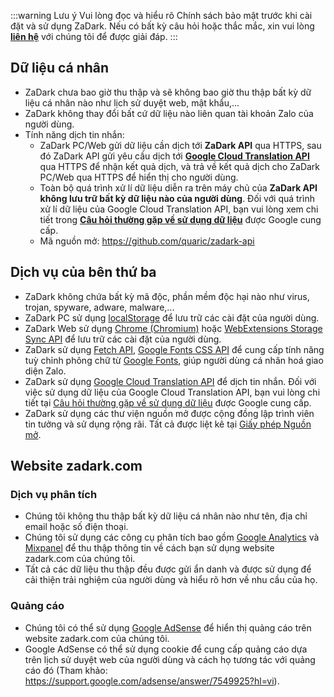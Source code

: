 :::warning Lưu ý
Vui lòng đọc và hiểu rõ Chính sách bảo mật trước khi cài đặt và sử dụng ZaDark. Nếu có bất kỳ câu hỏi hoặc thắc mắc, xin vui lòng [**liên hệ**](/contact) với chúng tôi để được giải đáp.
:::

## Dữ liệu cá nhân

* ZaDark chưa bao giờ thu thập và sẽ không bao giờ thu thập bất kỳ dữ liệu cá nhân nào như lịch sử duyệt web, mật khẩu,...
* ZaDark không thay đổi bất cứ dữ liệu nào liên quan tài khoản Zalo của người dùng.
* Tính năng dịch tin nhắn:
  * ZaDark PC/Web gửi dữ liệu cần dịch tới **ZaDark API** qua HTTPS, sau đó ZaDark API gửi yêu cầu dịch tới [**Google Cloud Translation API**](https://cloud.google.com/translate/docs/reference/libraries/v2/nodejs) qua HTTPS để nhận kết quả dịch, và trả về kết quả dịch cho ZaDark PC/Web qua HTTPS để hiển thị cho người dùng.
  * Toàn bộ quá trình xử lí dữ liệu diễn ra trên máy chủ của **ZaDark API không lưu trữ bất kỳ dữ liệu nào của người dùng**. Đối với quá trình xử lí dữ liệu của Google Cloud Translation API, bạn vui lòng xem chi tiết trong [**Câu hỏi thường gặp về sử dụng dữ liệu**](https://cloud.google.com/translate/data-usage) được Google cung cấp.
  * Mã nguồn mở: https://github.com/quaric/zadark-api

## Dịch vụ của bên thứ ba

* ZaDark không chứa bất kỳ mã độc, phần mềm độc hại nào như virus, trojan, spyware, adware, malware,...
* ZaDark PC sử dụng [localStorage](https://developer.mozilla.org/en-US/docs/Web/API/Window/localStorage) để lưu trữ các cài đặt của người dùng.
* ZaDark Web sử dụng [Chrome (Chromium)](https://developer.chrome.com/docs/extensions/reference/storage/#overview) hoặc [WebExtensions Storage Sync API](https://developer.mozilla.org/en-US/docs/Mozilla/Add-ons/WebExtensions/API/storage/sync) để lưu trữ các cài đặt của người dùng.
* ZaDark sử dụng [Fetch API](https://developer.mozilla.org/en-US/docs/Web/API/Fetch\_API/Using\_Fetch), [Google Fonts CSS API](https://developers.google.com/fonts) để cung cấp tính năng tuỳ chỉnh phông chữ từ [Google Fonts](https://fonts.google.com/), giúp người dùng cá nhân hoá giao diện Zalo.
* ZaDark sử dụng [Google Cloud Translation API](https://cloud.google.com/translate/docs/reference/libraries/v2/nodejs) để dịch tin nhắn. Đối với việc sử dụng dữ liệu của Google Cloud Translation API, bạn vui lòng chi tiết tại [Câu hỏi thường gặp về sử dụng dữ liệu](https://cloud.google.com/translate/data-usage) được Google cung cấp.
* ZaDark sử dụng các thư viện nguồn mở được cộng đồng lập trình viên tin tưởng và sử dụng rộng rãi. Tất cả được liệt kê tại [Giấy phép Nguồn mở](/open-source-licenses).

## Website zadark.com

### Dịch vụ phân tích

* Chúng tôi không thu thập bất kỳ dữ liệu cá nhân nào như tên, địa chỉ email hoặc số điện thoại.
* Chúng tôi sử dụng các công cụ phân tích bao gồm [Google Analytics](https://analytics.google.com) và [Mixpanel](https://mixpanel.com) để thu thập thông tin về cách bạn sử dụng website zadark.com của chúng tôi.
* Tất cả các dữ liệu thu thập đều được gửi ẩn danh và được sử dụng để cải thiện trải nghiệm của người dùng và hiểu rõ hơn về nhu cầu của họ.

### Quảng cáo

* Chúng tôi có thể sử dụng [Google AdSense](https://adsense.google.com) để hiển thị quảng cáo trên website zadark.com của chúng tôi.
* Google AdSense có thể sử dụng cookie để cung cấp quảng cáo dựa trên lịch sử duyệt web của người dùng và cách họ tương tác với quảng cáo đó (Tham khảo: https://support.google.com/adsense/answer/7549925?hl=vi).
